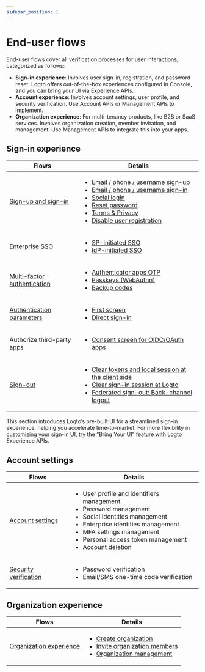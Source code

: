 ```yaml
---
sidebar_position: 1
---
```


# End-user flows

End-user flows cover all verification processes for user interactions, categorized as follows:

- **Sign-in experience**: Involves user sign-in, registration, and password reset. Logto offers out-of-the-box experiences configured in Console, and you can bring your UI via Experience APIs.
- **Account experience**: Involves account settings, user profile, and security verification. Use Account APIs or Management APIs to implement.
- **Organization experience**: For multi-tenancy products, like B2B or SaaS services. Involves organization creation, member invitation, and management. Use Management APIs to integrate this into your apps.

## Sign-in experience

| Flows                                                    | Details                                                                                                                                                                                                                                                                                                                                                                                                                                           |
| -------------------------------------------------------- | ------------------------------------------------------------------------------------------------------------------------------------------------------------------------------------------------------------------------------------------------------------------------------------------------------------------------------------------------------------------------------------------------------------------------------------------------- |
| [Sign-up and sign-in](./sign-up-and-sign-in)             | <ul><li>[Email / phone / username sign-up](./sign-up-and-sign-in/sign-up)</li><li>[Email / phone / username sign-in](./sign-up-and-sign-in/sign-in)</li><li>[Social login](./sign-up-and-sign-in/social-sign-in)</li><li>[Reset password](./sign-up-and-sign-in/reset-password)</li><li>[Terms & Privacy](./sign-up-and-sign-in/terms-and-privacy)</li><li>[Disable user registration](./sign-up-and-sign-in/disable-user-registration)</li></ul> |
| [Enterprise SSO](./enterprise-sso)                       | <ul><li>[SP-initiated SSO](./enterprise-sso/sp-initiated-sso)</li><li>[IdP-initiated SSO](./enterprise-sso/idp-initiated-sso)</li></ul>                                                                                                                                                                                                                                                                                                           |
| [Multi-factor authentication](./mfa)                     | <ul><li>[Authenticator apps OTP](./mfa/authenticator-app-otp)</li><li>[Passkeys (WebAuthn)](./mfa/webauthn)</li><li>[Backup codes](./mfa/backup-codes)</li></ul>                                                                                                                                                                                                                                                                                  |
| [Authentication parameters](./authentication-parameters) | <ul><li>[First screen](./authentication-parameters/first-screen)</li><li>[Direct sign-in](./authentication-parameters/direct-sign-in)</li></ul>                                                                                                                                                                                                                                                                                                   |
| Authorize third-party apps                               | <ul><li>[Consent screen for OIDC/OAuth apps](./consent-screen)</li></ul>                                                                                                                                                                                                                                                                                                                                                                          |
| [Sign-out](./sign-out)                                   | <ul><li>[Clear tokens and local session at the client side](./sign-out/#clear-tokens-and-local-session-at-the-client-side)</li><li>[Clear sign-in session at Logto](./sign-out/#clear-sign-in-session-at-logto)</li><li>[Federated sign-out: Back-channel logout](./sign-out/#federated-sign-out-back-channel-logout)</li></ul>                                                                                                                   |

This section introduces Logto’s pre-built UI for a streamlined sign-in experience, helping you accelerate time-to-market. For more flexibility in customizing your sign-in UI, try the “Bring Your UI” feature with Logto Experience APIs.

## Account settings

| Flows                                            | Details                                                                                                                                                                                                                                                               |
| ------------------------------------------------ | --------------------------------------------------------------------------------------------------------------------------------------------------------------------------------------------------------------------------------------------------------------------- |
| [Account settings](./account-settings)           | <ul><li>User profile and identifiers management</li><li>Password management</li><li>Social identities management</li><li>Enterprise identities management</li><li>MFA settings management</li><li>Personal access token management</li><li>Account deletion</li></ul> |
| [Security verification](./security-verification) | <ul><li>Password verification</li><li>Email/SMS one-time code verification</li></ul>                                                                                                                                                                                  |

## Organization experience

| Flows                                                | Details                                                                                                                                                                                                                                                                  |
| ---------------------------------------------------- | ------------------------------------------------------------------------------------------------------------------------------------------------------------------------------------------------------------------------------------------------------------------------ |
| [Organization experience](./organization-experience) | <ul><li>[Create organization](./organization-experience/create-organization)</li><li>[Invite organization members](./organization-experience/invite-organization-members)</li><li>[Organization management](./organization-experience/organization-management)</li></ul> |
